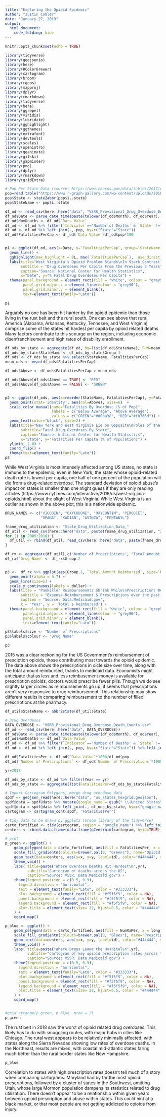 ```yaml
---
title: "Exploring the Opioid Epidemic"
author: "Justin Cohler"
date: "January 27, 2019"
output: 
  html_document:
    code_folding: hide
---
```


```r
knitr::opts_chunk$set(echo = TRUE)
```

```r
library(tidyverse)
library(geojsonio)
library(here)
library(RColorBrewer)
library(cartogram)
library(broom)
library(rgeos)
library(mapproj)
library(dplyr)
library(rmarkdown)
library(tidyverse)
library(here)
library(ggrepel)
library(viridis)
library(lubridate)
library(gghighlight)
library(ggthemes)
library(extrafont)
library(devtools)
library(scales)
library(openintro)
library(gganimate)
library(gifski)
library(gapminder)
library(png)
library(dplyr)
library(rmarkdown)
library(gridExtra)
```

```r
# Pop Per State Data (source: https://www.census.gov/data/tables/2017/demo/popest/nation-total.html)
pop=read.table("https://www.r-graph-gallery.com/wp-content/uploads/2018/01/pop_US.csv", sep=",", header=T)
pop$State <- state2abbr(pop$ï..state)
pop$StateName <- pop$ï..state
```

```r
df_od <- read_csv(here::here("data", "VSRR_Provisional_Drug_Overdose_Death_Counts.csv"))
df_od$Date <- parse_date_time(paste(tolower(df_od$Month), df_od$Year), orders=c("by"))
df_od$NumDeaths <- df_od$`Data Value`
df_od <- df_od %>% filter(`Indicator`=='Number of Deaths' & `State` != 'US')
df_od <- df_od %>% left_join(., pop, by=c("State"="State"))
df_od$FatalitiesPerCap <- df_od$`Data Value`/df_od$pop*100


p1 <- ggplot(df_od, aes(x=Date, y=`FatalitiesPerCap`, group=`StateName`, colour=`StateName`)) +
  geom_line() +
  gghighlight(max_highlight = 8L, max(`FatalitiesPerCap`),  use_direct_label=FALSE, label_key=`FatalitiesPerCap`) +
  labs(title="West Virginia's Opioid Problem Stands\nIn Stark Contrast to Rest of Country", 
       subtitle = "Drug Overdoses Per Capita From the Previous 5 Years",
       caption="Source: National Center for Health Statistics",
       x="Date", y="% Fatal Drug Overdoses Per Capita") +
  theme(panel.background = element_rect(fill = "white", colour = "grey50"),
        panel.grid.major.x = element_line(colour = "grey90"),
        panel.grid.minor.y = element_blank(),
        text=element_text(family="Lato"))

p1
```

Arguably no one has been hit harder by the opioid epidemic than those living in the rust belt and the rural south. One can see above that rural America (Alabama, Arkansas, Kentucky, Tennesee, and West Virginia) comprise some of the states hit hardest per capita by opioid related deaths. Many factors contribute to this scourge on the region, including economic disenfranchisement and high rates of disability enrollment. 

```r
df_ods_by_state <- aggregate(df_od, by=list(df_od$StateName), FUN=mean, na.rm=TRUE)
df_ods_by_state$StateName <- df_ods_by_state$Group.1
df_ods <- df_ods_by_state %>% select(StateName, FatalitiesPerCap)
mean_ods <- mean(df_ods$FatalitiesPerCap)

df_ods$Above <- df_ods$FatalitiesPerCap > mean_ods

df_ods$Above[df_ods$Above == TRUE] <- "RED"
df_ods$Above[df_ods$Above == FALSE] <- "GREEN"


p2 <- ggplot(df_ods, aes(x=reorder(StateName, FatalitiesPerCap), y=FatalitiesPerCap, label=format(FatalitiesPerCap, digits=2, nsmall=2))) + 
  geom_point(stat='identity', aes(col=Above), size=6)  +
  scale_color_manual(name="Fatalities By Overdose (% of Pop)", 
                     labels = c("Below Average", "Above Average"), 
                     values = c("GREEN"="#00ba38", "RED"="#f8766d")) +
  geom_text(color="black", size=2) +
  labs(title="New York and West Virginia Lie on Opposite\nPoles of the Opioid Epidemic", 
       subtitle="Fatal Drug Overdoses By State",
       caption="Source: National Center for Health Statistics",
       x="State", y="Fatalities Per Capita (% of Population)") + 
  ylim(0, 2.0) +
  coord_flip() + 
  theme(text=element_text(family="Lato"))
p2
```

While West Virginia is most intensely affected among US states, no state is immune to the epidemic; even in New York, the state whose opioid-related death rate is lowest per capita, one half of one percent of the population will die from a drug-related overdose. The standard deviation of opioid abuse's impact on states is smaller than one might guess if they are only reading articles (https://www.nytimes.com/interactive/2018/us/west-virginia-opioids.html) about the plight of West Virginia. While West Virginia is an outlier as shown in the above plot, this is a nationwide epidemic.

```r
DRUG_NAMES <- c("VICODIN", "OXYCODONE", "OXYCONTIN", "PERCOCET", 
                "OPANA", "KADIAN", "AVINZA", "FENTANYL")

fname_drug_utilization <- "State_Drug_Utilization_Data_"
df_util <- read_csv(here::here("data", paste(fname_drug_utilization, "2008", ".csv", sep=""))) %>% filter(`Product Name` %in% DRUG_NAMES)
for (i in 2009:2018) {
  df_util <- rbind(df_util, read_csv(here::here("data", paste(fname_drug_utilization, i, ".csv", sep=""))) %>% filter(`Product Name` %in% DRUG_NAMES)) 
}
```

```r
df_rx <- aggregate(df_util[,c("Number of Prescriptions", "Total Amount Reimbursed")], by=list(df_util$Year, df_util$`Product Name`), FUN="sum", na.rm=TRUE)
df_rx$`Drug Name` <- df_rx$Group.2


p3 <-  df_rx %>% ggplot(aes(Group.1, `Total Amount Reimbursed`, size=`Number of Prescriptions`, colour=`Drug Name`)) +
  geom_point(alpha = 0.7) +
  geom_line(size=1) + 
  scale_y_continuous(labels = dollar) +
  labs(title = "Pankiller Reimbursements Shrink While\nPrescriptions Remain Fairly Constant",
       subtitle = "Expense Reimbursement & Prescriptions over the past 5 years",
       caption = "Source: Data.Medicaid.gov",
       x = 'Year', y = 'Total $ Reimbursed') +
  theme(panel.background = element_rect(fill = "white", colour = "grey50"),
        panel.grid.major.x = element_line(colour = "grey90"),
        panel.grid.minor.y = element_blank(),
        text=element_text(family="Lato"))

p3$labels$size <- "Number of Prescriptions"
p3$labels$colour <- "Drug Name"

p3
```

2015 was a clear reckoning for the US Government's reimbursement of presciption opioids, those contributing most towards the opioid epidemic. The data above shows the prescriptions in cicle size over time, along with the total amount reimbursed, thanks to medicaid data. Economists might anticipate that as less and less reimbusement money is available for prescription opioids, doctors would prescribe fewer pills. Though we do see slightly larger circles as reimbursements go up, it seems that prescriptions aren't very responsive to drug reimbursement. This relationship may show different results in comparing reimbursement to the number of filled prescriptions at the pharmacy.   

```r
df_util$StateName <- abbr2state(df_util$State)

# Drug Overdoses
DATA_OVERDOSE <- "VSRR_Provisional_Drug_Overdose_Death_Counts.csv"
df_od <- read_csv(here::here("data", DATA_OVERDOSE))
df_od$Date <- parse_date_time(paste(tolower(df_od$Month), df_od$Year), orders=c("by"))
df_od$NumDeaths <- df_od$`Data Value`
df_od <- df_od %>% filter(`Indicator`=='Number of Deaths' & `State` != 'US')
df_od <- df_od %>% left_join(., pop, by=c("State"="State")) %>% left_join(., df_util, by=c("State"="State", "Year"="Year"))

df_od$FatalitiesPer <- df_od$`Data Value`*1000/df_od$pop
df_od$`Number of Prescriptions` <- df_od$`Number of Prescriptions`*1000/df_od$pop

yr=2018

df_ods_by_state <- df_od %>% filter(Year == yr)
df_ods_by_state <- aggregate(list(FatalitiesPer=df_ods_by_state$FatalitiesPer, NumRxPer=df_ods_by_state$`Number of Prescriptions`), by=list(StateName=df_ods_by_state$StateName.x), FUN="sum", na.rm=TRUE)

# Import Cartogram Polygons, merge drug overdose data
spdf <- geojson_read(here::here("data", "us_states_hexgrid.geojson"),  what = "sp")
spdf@data = spdf@data %>% mutate(google_name = gsub(" \\(United States\\)", "", google_name)) 
spdf@data = spdf@data %>% left_join(., df_ods_by_state, by=c("google_name"="StateName"))
cartogram <- cartogram_cont(spdf, 'FatalitiesPer')

# tidy data to be drawn by ggplot2 (broom library of the tidyverse)
carto_fortified <- tidy(cartogram, region = "google_name") %>% left_join(. , cartogram@data, by=c("id"="google_name")) 
centers <- cbind.data.frame(data.frame(gCentroid(cartogram, byid=TRUE), id=cartogram@data$iso3166_2))   

# plot
p_green <- ggplot() +
    geom_polygon(data = carto_fortified, aes(fill = FatalitiesPer, x = long, y = lat, group = group) , size=0.05, alpha=0.9, color="#f5f5f9") +
    scale_fill_gradientn(colours=brewer.pal(9, "Greens"), name="Opioid Related Deaths", guide=guide_legend( keyheight = unit(3, units = "mm"), keywidth=unit(15, units = "mm"), title.position = 'top', label.position = "bottom") ) +
    geom_text(data=centers, aes(x=x, y=y, label=id), color="#444444", size=3, alpha=0.6) +
    theme_void() +
    labs( title=paste("Where Overdose Deaths Hit Hardest\n",yr),
          subtitle="Cartogram of deaths across the US",
          caption="Source: VSSR, Data.Medicaid.gov") +
    theme(legend.position = c(0.5, 0.9),
      legend.direction = "horizontal",
      text = element_text(family="Lato", color = "#333333"),
      plot.background = element_rect(fill = "#f5f5f9", color = NA), 
      panel.background = element_rect(fill = "#f5f5f9", color = NA), 
      legend.background = element_rect(fill = "#f5f5f9", color = NA),
      plot.title = element_text(size= 22, hjust=0.5, color = "#444444", margin = margin(b = -0.1, t = 0.4, l = 2, unit = "cm"))
    ) +
    coord_map()  

```


```r
p_blue <- ggplot() +
    geom_polygon(data = carto_fortified, aes(fill = NumRxPer, x = long, y = lat, group = group) , size=0.05, alpha=0.9, color="#f5f5f9") +
    scale_fill_gradientn(colours=brewer.pal(9, "Blues"), name="Prescription Rates", guide=guide_legend( keyheight = unit(3, units = "mm"), keywidth=unit(15, units = "mm"), title.position = 'top', label.position = "bottom") ) +
    geom_text(data=centers, aes(x=x, y=y, label=id), color="#444444", size=3, alpha=0.6) +
    theme_void() +
    labs( title=paste("Where Drugs Leave the Hospital\n",yr),
          subtitle="Cartogram of key opioid prescription rates across the US",
          caption="Source: VSSR, Data.Medicaid.gov") +
    theme(legend.position = c(0.5, 0.9),
      legend.direction = "horizontal",
      text = element_text(family="Lato", color = "#333333"),
      plot.background = element_rect(fill = "#f5f5f9", color = NA), 
      panel.background = element_rect(fill = "#f5f5f9", color = NA), 
      legend.background = element_rect(fill = "#f5f5f9", color = NA),
      plot.title = element_text(size= 22, hjust=0.5, color = "#444444", margin = margin(b = -0.1, t = 0.4, l = 2, unit = "cm"))
    ) +
    coord_map()  


#grid.arrange(p_green, p_blue, nrow = 2)
p_green

```


The rust belt in 2018 saw the worst of opioid related drug overdoses. This likely has to do with smuggling routes, with major hubs in cities like Chicago. The rural west appears to be relatively minimally affected, with states along the Sierra Nevadas showing low rates of overdose deaths. In the Northeast, results are mixed, with coastal mid-atlantic states faring much better than the rural border states like New Hampshire.
```r
p_blue
```
Correlation to states with high prescription rates doesn't tell much of a story when comparing cartograms. Maryland had by far the most opioid prescriptions, followed by a cluster of states in the Southwest, omitting Utah, whose large Mormon population dampens its statistics related to drug utilization. There doesn't appear to be a relationship within given years between opioid prescription and abuse within states. This could hint at a black market, or that most people are not getting addicted to opioids from injury.
